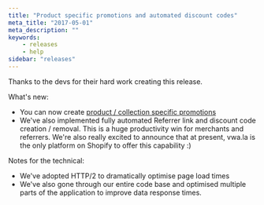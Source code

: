 ```yaml
---
title: "Product specific promotions and automated discount codes"
meta_title: "2017-05-01"
meta_description: ""
keywords:
    - releases
    - help
sidebar: "releases"
---
```


Thanks to the devs for their hard work creating this release.

What's new:

* You can now create [product / collection specific promotions](http://intercom.help/vwala/merchant-help/promotions-101)
* We've also implemented fully automated Referrer link and discount code creation / removal. This is a huge productivity win for merchants and referrers. We're also really excited to announce that at present, vwa.la is the only platform on Shopify to offer this capability :)

Notes for the technical:

* We've adopted HTTP/2 to dramatically optimise page load times
* We've also gone through our entire code base and optimised multiple parts of the application to improve data response times.